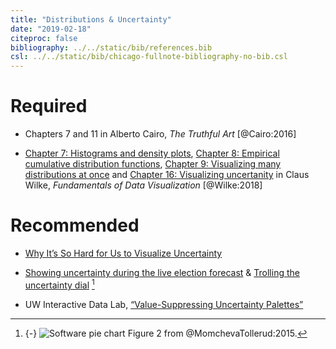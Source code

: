 ```yaml
---
title: "Distributions & Uncertainty"
date: "2019-02-18"
citeproc: false
bibliography: ../../static/bib/references.bib
csl: ../../static/bib/chicago-fullnote-bibliography-no-bib.csl
---
```


# Required

- <i class="fas fa-book"></i> Chapters 7 and 11 in Alberto Cairo, *The Truthful Art* [@Cairo:2016]

- <i class="fas fa-book"></i> [Chapter 7: Histograms and density plots](https://serialmentor.com/dataviz/histograms-density-plots.html), [Chapter 8: Empirical cumulative distribution functions](https://serialmentor.com/dataviz/ecdf-qq.html), [Chapter 9: Visualizing many distributions at once](https://serialmentor.com/dataviz/boxplots-violins.html) and [Chapter 16: Visualizing uncertanity](https://serialmentor.com/dataviz/visualizing-uncertainty.html) in Claus Wilke, *Fundamentals of Data Visualization* [@Wilke:2018]

# Recommended

- <i class="fas fa-external-link-square-alt"></i> [Why It's So Hard for Us to Visualize Uncertainty](https://hbr.org/2016/11/why-its-so-hard-for-us-to-visualize-uncertainty)

- <i class="fas fa-external-link-square-alt"></i> [Showing uncertainty during the live election forecast](https://flowingdata.com/2016/11/15/showing-uncertainty-during-the-live-election-forecast/) & [Trolling the uncertainty dial](https://flowingdata.com/2017/06/27/trolling-the-uncertainty-dial/) [^pie]

[^pie]: {-} ![Software pie chart](/images/class/software-pie-chart.png) Figure 2 from @MomchevaTollerud:2015.

- <i class="fas fa-external-link-square-alt"></i> UW Interactive Data Lab, ["Value-Suppressing Uncertainty Palettes"](https://medium.com/@uwdata/value-suppressing-uncertainty-palettes-426130122ce9)
